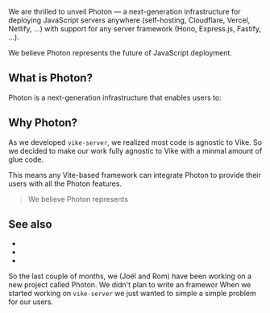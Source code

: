 
We are thrilled to unveil Photon — a next-generation infrastructure for deploying JavaScript servers anywhere (self-hosting, Cloudflare, Vercel, Netlify, ...) with support for any server framework (Hono, Express.js, Fastify, ...).

We believe Photon represents the future of JavaScript deployment.

## What is Photon?

Photon is a next-generation infrastructure that enables users to:


## Why Photon?

As we developed `vike-server`, <Link href="/blog/vike-server#sharing-with-other-frameworks">we realized most code is agnostic to Vike</Link>. So we decided to make our work fully agnostic to Vike with a minmal amount of glue code.

This means any Vite-based framework can integrate Photon to provide their users with all the Photon features.

> We believe Photon represents

<PhotonRationale isBlogPost/>


## See also

- <Link href="/vike-photon" />
- <Link href="/migration/vike-photon" />
- <Link href="/blog/vike-server" />


So the last couple of months, we (<Link href="/team">Joël and Rom</Link>) have been working on a new project called Photon.
We didn't plan to write an framewor
When we started working on `vike-server` we just wanted to simple a simple problem for our users.

